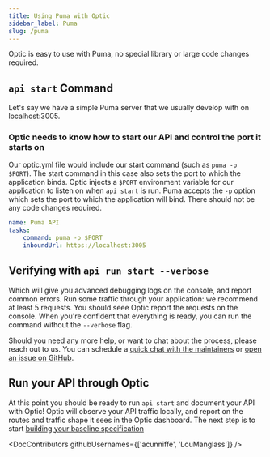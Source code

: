 ```yaml
---
title: Using Puma with Optic
sidebar_label: Puma
slug: /puma
---
```


Optic is easy to use with Puma, no special library or large code changes required.

## `api start` Command

Let's say we have a simple Puma server that we usually develop with on localhost:3005.

### Optic needs to know how to start our API and control the port it starts on

Our optic.yml file would include our start command (such as `puma -p $PORT`). The start command in this case also sets the port to which the application binds. Optic injects a `$PORT` environment variable for our application to listen on when `api start` is run. Puma accepts the `-p` option which sets the port to which the application will bind. There should not be any code changes required.

``` yaml
name: Puma API
tasks:
    command: puma -p $PORT
    inboundUrl: https://localhost:3005
```

## Verifying with `api run start --verbose`

Which will give you advanced debugging logs on the console, and report common errors. Run some traffic through your application: we recommend at least 5 requests. You should seee Optic report the requests on the console. When you're confident that everything is ready, you can run the command without the `--verbose` flag.

Should you need any more help, or want to chat about the process, please reach out to us. You can schedule a [quick chat with the maintainers](https://calendly.com/opticlabs/maintainer-office-hours) or [open an issue on GitHub](https://github.com/opticdev/optic/issues/new?title=API%20Init:%20).

## Run your API through Optic

At this point you should be ready to run `api start` and document your API with Optic! Optic will observe your API traffic locally, and report on the routes and traffic shape it sees in the Optic dashboard. The next step is to start [building your baseline specification](/docs/using/baseline)


<DocContributors githubUsernames={['acunniffe', 'LouManglass']} />
